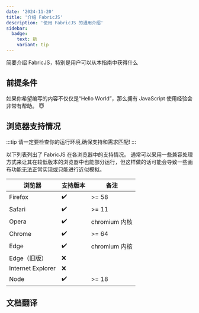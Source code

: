 ```yaml
---
date: '2024-11-20'
title: '介绍 FabricJS'
description: '使用 FabricJS 的通用介绍'
sidebar:  
  badge:
    text: 新
    variant: tip
---
```


 简要介绍 FabricJS，特别是用户可以从本指南中获得什么

## 前提条件

如果你希望编写的内容不仅仅是“Hello World”，那么拥有 JavaScript 使用经验会非常有帮助。 😇

## 浏览器支持情况

:::tip
请一定要检查你的运行环境,确保支持和需求匹配!
:::

以下列表列出了 FabricJS 在各浏览器中的支持情况。
通常可以采用一些兼容处理方式来让其在较低版本的浏览器中也能部分运行，但这样做的话可能会导致一些画布功能无法正常实现或只能进行近似模拟。

| 浏览器            | 支持版本 | 备注           |
| ----------------- | -------- | ------------- |
| Firefox           | ✔️       | >= 58         |
| Safari            | ✔️       | >= 11         |
| Opera             | ✔️       | chromium 内核 |
| Chrome            | ✔️       | >= 64         |
| Edge              | ✔️       | chromium 内核 |
| Edge（旧版）       | ❌       |               |
| Internet Explorer | ❌       |               |
| Node              | ✔️       | >= 18         |

## 文档翻译

<LinkCard
  title="翻译作者"
  href="https://blog.csdn.net/codeex"
  description="webmote，一位编程爱好者，用爱💓💓💓发电，只求关注和点赞。"
/>